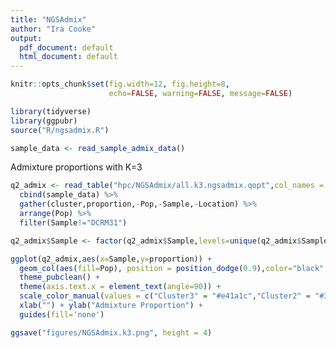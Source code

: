 ```yaml
---
title: "NGSAdmix"
author: "Ira Cooke"
output:
  pdf_document: default
  html_document: default
---
```


```r
knitr::opts_chunk$set(fig.width=12, fig.height=8,
                      echo=FALSE, warning=FALSE, message=FALSE)
```

```r
library(tidyverse)
library(ggpubr)
source("R/ngsadmix.R")
```


```r
sample_data <- read_sample_admix_data()
```

Admixture proportions with K=3

```r
q2_admix <- read_table("hpc/NGSAdmix/all.k3.ngsadmix.qopt",col_names = FALSE) %>% 
  cbind(sample_data) %>% 
  gather(cluster,proportion,-Pop,-Sample,-Location) %>% 
  arrange(Pop) %>% 
  filter(Sample!="DCRM31")

q2_admix$Sample <- factor(q2_admix$Sample,levels=unique(q2_admix$Sample))

ggplot(q2_admix,aes(x=Sample,y=proportion)) + 
  geom_col(aes(fill=Pop), position = position_dodge(0.9),color="black", width = 1.0) + 
  theme_pubclean() +
  theme(axis.text.x = element_text(angle=90)) + 
  scale_color_manual(values = c("Cluster3" = "#e41a1c","Cluster2" = "#377eb8", "Cluster1" = "#4daf4a")) +
  xlab("") + ylab("Admixture Proportion") + 
  guides(fill='none') 

ggsave("figures/NGSAdmix.k3.png", height = 4)
```



